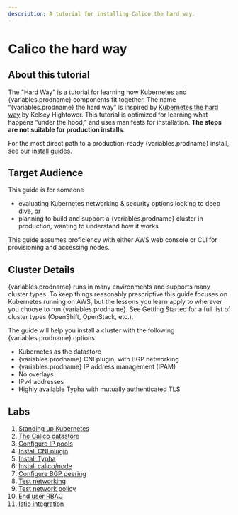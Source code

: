```yaml
---
description: A tutorial for installing Calico the hard way.
---
```


# Calico the hard way

## About this tutorial

The "Hard Way" is a tutorial for learning how Kubernetes and {variables.prodname} components fit together. The name “{variables.prodname} the hard way” is inspired by [Kubernetes the hard way](https://github.com/kelseyhightower/kubernetes-the-hard-way) by Kelsey Hightower. This tutorial is optimized for learning what happens “under the hood,” and uses manifests for installation. **The steps are not suitable for production installs**.

For the most direct path to a production-ready {variables.prodname} install, see our [install guides](../self-managed-onprem/onpremises.mdx).

## Target Audience

This guide is for someone

- evaluating Kubernetes networking & security options looking to deep dive, or
- planning to build and support a {variables.prodname} cluster in production, wanting to understand how it works

This guide assumes proficiency with either AWS web console or CLI for provisioning and accessing nodes.

## Cluster Details

{variables.prodname} runs in many environments and supports many cluster types. To keep things reasonably prescriptive this guide focuses on Kubernetes running on AWS, but the lessons you learn apply to wherever you choose to run {variables.prodname}. See Getting Started for a full list of cluster types (OpenShift, OpenStack, etc.).

The guide will help you install a cluster with the following {variables.prodname} options

- Kubernetes as the datastore
- {variables.prodname} CNI plugin, with BGP networking
- {variables.prodname} IP address management (IPAM)
- No overlays
- IPv4 addresses
- Highly available Typha with mutually authenticated TLS

## Labs

1.  [Standing up Kubernetes](standing-up-kubernetes.mdx)
1.  [The Calico datastore](the-calico-datastore.mdx)
1.  [Configure IP pools](configure-ip-pools.mdx)
1.  [Install CNI plugin](install-cni-plugin.mdx)
1.  [Install Typha](install-typha.mdx)
1.  [Install calico/node](install-node.mdx)
1.  [Configure BGP peering](configure-bgp-peering.mdx)
1.  [Test networking](test-networking.mdx)
1.  [Test network policy](test-network-policy.mdx)
1.  [End user RBAC](end-user-rbac.mdx)
1.  [Istio integration](istio-integration.mdx)
